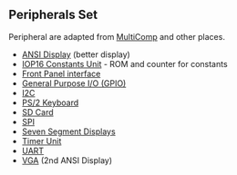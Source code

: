 == Peripherals Set ==

Peripheral are adapted from [https://github.com/douggilliland/MultiComp MultiComp] and other places.

* [[IOP16 ANSI Display|ANSI Display]] (better display)
* [[IOP16 Constants Unit]] - ROM and counter for constants
* [[IOP16 Front Panel interface|Front Panel interface]]
* [[IOP16 General Purpose I/O (GPIO)|General Purpose I/O (GPIO)]]
* [[IOP16 I2C|I2C]]
* [[IOP16 PS/2 Keyboard|PS/2 Keyboard]]
* [[IOP16 SD Card|SD Card]]
* [[IOP16 SPI|SPI]]
* [[IOP16 Seven Segment Displays|Seven Segment Displays]]
* [[IOP16 Timer Unit|Timer Unit]]
* [[IOP16 UART|UART]]
* [[IOP16 VGA|VGA]] (2nd ANSI Display)
